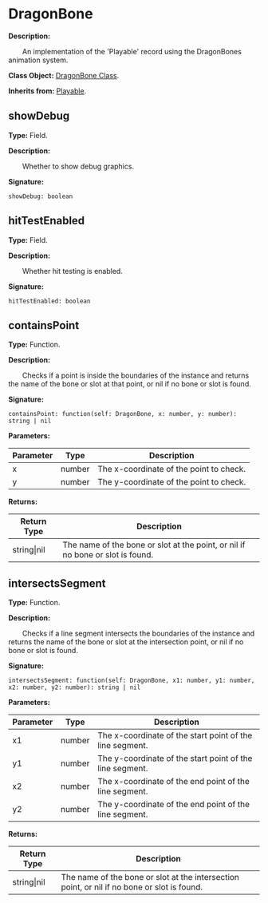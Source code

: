 
# DragonBone

**Description:**

&emsp;&emsp;An implementation of the 'Playable' record using the DragonBones animation system.

**Class Object:** [DragonBone Class](/docs/api/Class%20Object/DragonBone).

**Inherits from:** [Playable](/docs/api/Class/Playable).

## showDebug

**Type:** Field.

**Description:**

&emsp;&emsp;Whether to show debug graphics.

**Signature:**
```tl
showDebug: boolean
```

## hitTestEnabled

**Type:** Field.

**Description:**

&emsp;&emsp;Whether hit testing is enabled.

**Signature:**
```tl
hitTestEnabled: boolean
```

## containsPoint

**Type:** Function.

**Description:**

&emsp;&emsp;Checks if a point is inside the boundaries of the instance and returns the name of the bone or slot at that point, or nil if no bone or slot is found.

**Signature:**
```tl
containsPoint: function(self: DragonBone, x: number, y: number): string | nil
```

**Parameters:**

| Parameter | Type | Description |
| --- | --- | --- |
| x | number | The x-coordinate of the point to check. |
| y | number | The y-coordinate of the point to check. |

**Returns:**

| Return Type | Description |
| --- | --- |
| string\|nil | The name of the bone or slot at the point, or nil if no bone or slot is found. |

## intersectsSegment

**Type:** Function.

**Description:**

&emsp;&emsp;Checks if a line segment intersects the boundaries of the instance and returns the name of the bone or slot at the intersection point, or nil if no bone or slot is found.

**Signature:**
```tl
intersectsSegment: function(self: DragonBone, x1: number, y1: number, x2: number, y2: number): string | nil
```

**Parameters:**

| Parameter | Type | Description |
| --- | --- | --- |
| x1 | number | The x-coordinate of the start point of the line segment. |
| y1 | number | The y-coordinate of the start point of the line segment. |
| x2 | number | The x-coordinate of the end point of the line segment. |
| y2 | number | The y-coordinate of the end point of the line segment. |

**Returns:**

| Return Type | Description |
| --- | --- |
| string\|nil | The name of the bone or slot at the intersection point, or nil if no bone or slot is found. |